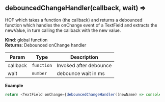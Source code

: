 
<Meta title="inputs/API" />

<a name="debouncedChangeHandler"></a>

## debouncedChangeHandler(callback, wait) ⇒

HOF which takes a function (the callback) and returns a debounced function which handles the
onChange event of a TextField and extracts the newValue, in turn calling the callback with
the new value.

**Kind**: global function  
**Returns**: Debounced onChange handler

| Param    | Type                  | Description            |
| -------- | --------------------- | ---------------------- |
| callback | <code>function</code> | Invoked after debounce |
| wait     | <code>number</code>   | debounce wait in ms    |

**Example**

```js
return <TextField onChange={debouncedChangeHandler((newName) => console.log(newName))} />;
```
